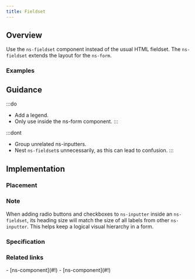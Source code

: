```yaml
---
title: Fieldset
---
```




## Overview

<CompDetails name={componentName} />

Use the `ns-fieldset` component instead of the usual HTML fieldset. The `ns-fieldset` extends the layout for the `ns-form`.

### Examples

<ExampleViewer type="standard" />

## Guidance

:::do
- Add a legend.
- Only use inside the ns-form component.
:::

:::dont
- Group unrelated ns-inputters.
- Nest `ns-fieldset`s unnecessarily, as this can lead to confusion.
:::

## Implementation

### Placement

<Placement name={componentName} />

### Note
When adding radio buttons and checkboxes to `ns-inputter` inside an `ns-fieldset`, its heading size will match the size of all labels from other `ns-inputter`. This helps keep a logical visual hierarchy in a form.

### Specification

<Specification name={componentName} />

### Related links

<RelatedLinks name={componentName}>
- [ns-component](#!)
- [ns-component](#!)
</RelatedLinks>

